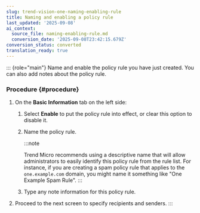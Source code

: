 ```yaml
---
slug: trend-vision-one-naming-enabling-rule
title: Naming and enabling a policy rule
last_updated: '2025-09-08'
ai_context:
  source_file: naming-enabling-rule.md
  conversion_date: '2025-09-08T23:42:15.679Z'
conversion_status: converted
translation_ready: true
---
```


::: {role="main"}
Name and enable the policy rule you have just created. You can also add notes about the policy rule.

### Procedure {#procedure}

1.  On the **Basic Information** tab on the left side:

    1.  Select **Enable** to put the policy rule into effect, or clear this option to disable it.

    2.  Name the policy rule.

        :::note

        Trend Micro recommends using a descriptive name that will allow administrators to easily identify this policy rule from the rule list. For instance, if you are creating a spam policy rule that applies to the `one.example.com` domain, you might name it something like "One Example Spam Rule".
        :::

    3.  Type any note information for this policy rule.

2.  Proceed to the next screen to specify recipients and senders.
:::
